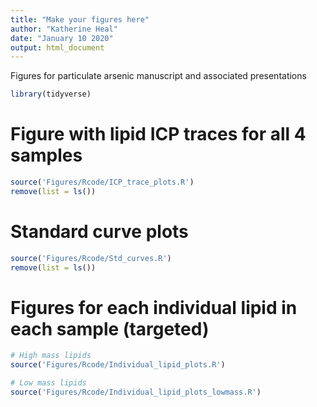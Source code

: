 ```yaml
---
title: "Make your figures here"
author: "Katherine Heal"
date: "January 10 2020"
output: html_document
---
```

Figures for particulate arsenic manuscript and associated presentations

```r
library(tidyverse)
```

# Figure with lipid ICP traces for all 4 samples
```r
source('Figures/Rcode/ICP_trace_plots.R')
remove(list = ls())
```














# Standard curve plots
```r
source('Figures/Rcode/Std_curves.R')
remove(list = ls())
```




# Figures for each individual lipid in each sample (targeted)
```r
# High mass lipids
source('Figures/Rcode/Individual_lipid_plots.R')

# Low mass lipids
source('Figures/Rcode/Individual_lipid_plots_lowmass.R')
```

